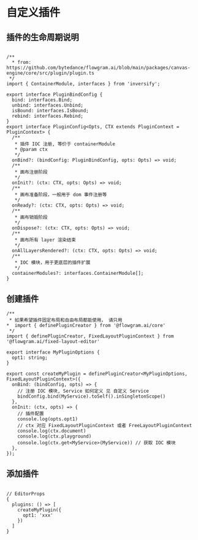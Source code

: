 # 自定义插件


## 插件的生命周期说明

```tsx pure

/**
  * from: https://github.com/bytedance/flowgram.ai/blob/main/packages/canvas-engine/core/src/plugin/plugin.ts
 */
import { ContainerModule, interfaces } from 'inversify';

export interface PluginBindConfig {
  bind: interfaces.Bind;
  unbind: interfaces.Unbind;
  isBound: interfaces.IsBound;
  rebind: interfaces.Rebind;
}
export interface PluginConfig<Opts, CTX extends PluginContext = PluginContext> {
  /**
   * 插件 IOC 注册, 等价于 containerModule
   * @param ctx
   */
  onBind?: (bindConfig: PluginBindConfig, opts: Opts) => void;
  /**
   * 画布注册阶段
   */
  onInit?: (ctx: CTX, opts: Opts) => void;
  /**
   * 画布准备阶段，一般用于 dom 事件注册等
   */
  onReady?: (ctx: CTX, opts: Opts) => void;
  /**
   * 画布销毁阶段
   */
  onDispose?: (ctx: CTX, opts: Opts) => void;
  /**
   * 画布所有 layer 渲染结束
   */
  onAllLayersRendered?: (ctx: CTX, opts: Opts) => void;
  /**
   * IOC 模块，用于更底层的插件扩展
   */
  containerModules?: interfaces.ContainerModule[];
}

```

## 创建插件

```tsx pure
/**
 * 如果希望插件固定布局和自由布局都能使用， 请只用
*  import { definePluginCreator } from '@flowgram.ai/core'
 */
import { definePluginCreator, FixedLayoutPluginContext } from '@flowgram.ai/fixed-layout-editor'

export interface MyPluginOptions {
  opt1: string;
}

export const createMyPlugin = definePluginCreator<MyPluginOptions, FixedLayoutPluginContext>({
  onBind: (bindConfig, opts) => {
    // 注册 IOC 模块, Service 如何定义 见 自定义 Service
    bindConfig.bind(MyService).toSelf().inSingletonScope()
  },
  onInit: (ctx, opts) => {
    // 插件配置
    console.log(opts.opt1)
    // ctx 对应 FixedLayoutPluginContext 或者 FreeLayoutPluginContext
    console.log(ctx.document)
    console.log(ctx.playground)
    console.log(ctx.get<MyService>(MyService)) // 获取 IOC 模块
  },
});
```

## 添加插件

```tsx pure title="use-editor-props.ts"

// EditorProps
{
  plugins: () => [
    createMyPlugin({
      opt1: 'xxx'
    })
  ]
}
```

